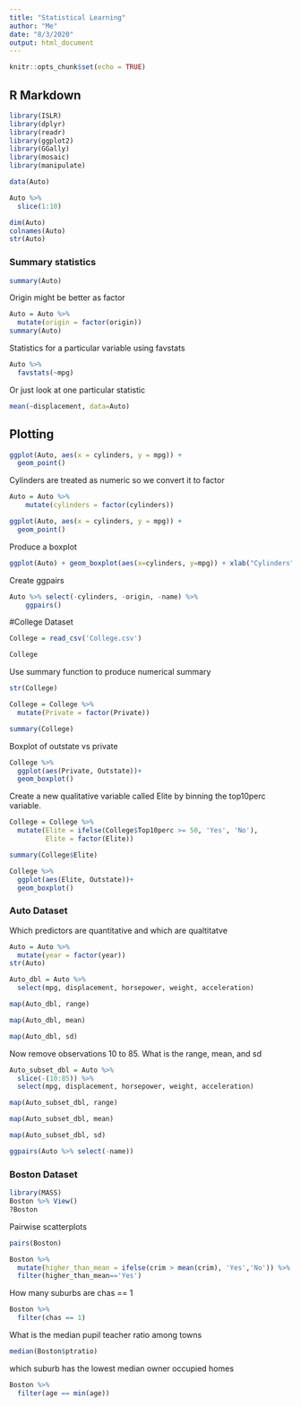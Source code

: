 ```yaml
---
title: "Statistical Learning"
author: "Me"
date: "8/3/2020"
output: html_document
---
```


```r
knitr::opts_chunk$set(echo = TRUE)
```

## R Markdown


```r
library(ISLR)
library(dplyr)
library(readr)
library(ggplot2)
library(GGally)
library(mosaic)
library(manipulate)
```


```r
data(Auto)

Auto %>%
  slice(1:10)
```



```r
dim(Auto)
colnames(Auto)
str(Auto)
```
### Summary statistics
```r
summary(Auto)
```

Origin might be better as factor
```r
Auto = Auto %>%
  mutate(origin = factor(origin))
summary(Auto)
```

Statistics for a particular variable using favstats
```r
Auto %>%
  favstats(~mpg)
```

Or just look at one particular statistic
```r
mean(~displacement, data=Auto)
```

## Plotting

```r
ggplot(Auto, aes(x = cylinders, y = mpg)) + 
  geom_point()
```
Cylinders are treated as numeric so we convert it to factor

```r
Auto = Auto %>%
    mutate(cylinders = factor(cylinders))

ggplot(Auto, aes(x = cylinders, y = mpg)) + 
  geom_point()
```
Produce a boxplot
```r
ggplot(Auto) + geom_boxplot(aes(x=cylinders, y=mpg)) + xlab("Cylinders") + ylab("MPG")
```

Create ggpairs
```r
Auto %>% select(-cylinders, -origin, -name) %>%
    ggpairs()
```


#College Dataset

```r
College = read_csv('College.csv')

College
```


Use summary function to produce numerical summary
```r
str(College)

College = College %>%
  mutate(Private = factor(Private))

summary(College)
```

Boxplot of outstate vs private

```r
College %>%
  ggplot(aes(Private, Outstate))+
  geom_boxplot()
```

Create a new qualitative variable called Elite by binning the top10perc variable. 

```r
College = College %>%
  mutate(Elite = ifelse(College$Top10perc >= 50, 'Yes', 'No'),
         Elite = factor(Elite))

summary(College$Elite)

College %>%
  ggplot(aes(Elite, Outstate))+
  geom_boxplot()
```

### Auto Dataset

Which predictors are quantitative and which are qualtitatve



```r
Auto = Auto %>%
  mutate(year = factor(year))
str(Auto)
```

```r
Auto_dbl = Auto %>%
  select(mpg, displacement, horsepower, weight, acceleration)

map(Auto_dbl, range)

map(Auto_dbl, mean)

map(Auto_dbl, sd)
```

Now remove observations 10 to 85. What is the range, mean, and sd

```r
Auto_subset_dbl = Auto %>%
  slice(-(10:85)) %>%
  select(mpg, displacement, horsepower, weight, acceleration)

map(Auto_subset_dbl, range)

map(Auto_subset_dbl, mean)

map(Auto_subset_dbl, sd)
```

```r
ggpairs(Auto %>% select(-name))
```



### Boston Dataset

```r
library(MASS)
Boston %>% View()
?Boston
```

Pairwise scatterplots
```r
pairs(Boston)
```

```r
Boston %>%
  mutate(higher_than_mean = ifelse(crim > mean(crim), 'Yes','No')) %>%
  filter(higher_than_mean=='Yes')
```

How many suburbs are chas == 1

```r
Boston %>%
  filter(chas == 1)
```


What is the median pupil teacher ratio among towns

```r
median(Boston$ptratio)
```

which suburb has the lowest median owner occupied homes
```r
Boston %>%
  filter(age == min(age))
```


















